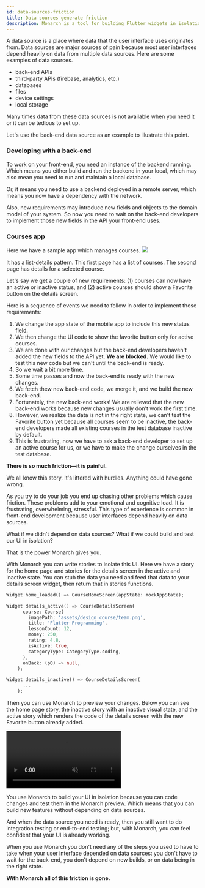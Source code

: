 ```yaml
---
id: data-sources-friction
title: Data sources generate friction
description: Monarch is a tool for building Flutter widgets in isolation. It makes it easy to build, test and debug complex UIs.
---
```



<FertrigAuthor/>

A data source is a place where data that the user interface uses originates from. Data sources are major sources of pain because most user interfaces depend heavily on data from multiple data sources. Here are some examples of data sources.

- back-end APIs
- third-party APIs (firebase, analytics, etc.)
- databases
- files
- device settings
- local storage

Many times data from these data sources is not available when you need it or it can be tedious to set up.

Let's use the back-end data source as an example to illustrate this point.

### Developing with a back-end
To work on your front-end, you need an instance of the backend running. Which means you either build and run the backend in your local, which may also mean you need to run and maintain a local database.

Or, it means you need to use a backend deployed in a remote server, which means you now have a dependency with the network.

Also, new requirements may introduce new fields and objects to the domain model of your system. So now you need to wait on the back-end developers to implement those new fields in the API your front-end uses.


### Courses app
Here we have a sample app which manages courses. 
![](/assets/design-course-screens.png)

It has a list-details pattern. This first page has a list of courses. The second page has details for a selected course.

Let's say we get a couple of new requirements: (1) courses can now have an active or inactive status, and (2) active courses should show a Favorite button on the details screen.

Here is a sequence of events we need to follow in order to implement those requirements:

1. We change the app state of the mobile app to include this new status field.
1. We then change the UI code to show the favorite button only for active courses.
1. We are done with our changes but the back-end developers haven't added the new fields to the API yet. **We are blocked.** We would like to test this new code but we can't until the back-end is ready.
1. So we wait a bit more time.
1. Some time passes and now the back-end is ready with the new changes.
1. We fetch thew new back-end code, we merge it, and we build the new back-end.
1. Fortunately, the new back-end works! We are relieved that the new back-end works because new changes usually don't work the first time.
1. However, we realize the data is not in the right state, we can't test the Favorite button yet because all courses seem to be inactive, the back-end developers made all existing courses in the test database inactive by default.
1. This is frustrating, now we have to ask a back-end developer to set up an active course for us, or we have to make the change ourselves in the test database.

**There is so much friction—it is painful.**

We all know this story. It's littered with hurdles. Anything could have gone wrong.

As you try to do your job you end up chasing other problems which cause friction. These problems add to your emotional and cognitive load. It is frustrating, overwhelming, stressful. This type of experience is common in front-end development because user interfaces depend heavily on data sources.

What if we didn't depend on data sources? What if we could build and test our UI in isolation?

That is the power Monarch gives you.

With Monarch you can write stories to isolate this UI. Here we have a story for the home page and stories for the details screen in the active and inactive state. You can stub the data you need and feed that data to your details screen widget, then return that in stories functions.

```dart
Widget home_loaded() => CourseHomeScreen(appState: mockAppState);

Widget details_active() => CourseDetailsScreen(
      course: Course(
        imagePath: 'assets/design_course/team.png',
        title: 'Flutter Programming',
        lessonCount: 12,
        money: 250,
        rating: 4.8,
        isActive: true,
        categoryType: CategoryType.coding,
      ),
      onBack: (p0) => null,
    );

Widget details_inactive() => CourseDetailsScreen(
      ...
    );
```

Then you can use Monarch to preview your changes. Below you can see the home page story, the inactive story with an inactive visual state, and the active story which renders the code of the details screen with the new Favorite button already added.

<video autoPlay={true} muted={true} loop={true} playsInline={true}>
    <source src="/assets/animation-data-sources.mp4" type="video/mp4" />
    <source src="/assets/animation-data-sources.webm" type="video/webm" />
</video>

You use Monarch to build your UI in isolation because you can code changes and test them in the Monarch preview. Which means that you can build new features without depending on data sources.

And when the data source you need is ready, then you still want to do integration testing or end-to-end testing; but, with Monarch, you can feel confident that your UI is already working.

When you use Monarch you don't need any of the steps you used to have to take when your user interface depended on data sources: you don't have to wait for the back-end, you don't depend on new builds, or on data being in the right state.

**With Monarch all of this friction is gone.**
